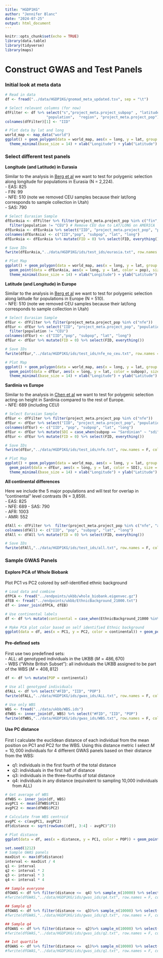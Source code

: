 ```yaml
---
title: "HGDP1KG"
author: "Jennifer Blanc"
date: "2024-07-25"
output: html_document
---
```


```r
knitr::opts_chunk$set(echo = TRUE)
library(data.table)
library(tidyverse)
library(maps)
```

# Construct GWAS and Test Panels 


### Initial look at meta data

```r
# Read in data
df <- fread("../data/HGDP1KG/gnomad_meta_updated.tsv", sep = "\t")

# Select relevant columns (for now)
dfFilter <- df %>% select("s","project_meta.project_subpop" , "latitude" ,  "longitude",
                   "population",  "region", "project_meta.project_pop")
colnames(dfFilter)[1] <- "IID"

# Plot data by lat and long
world_map <- map_data("world")
ggplot() + geom_polygon(data = world_map, aes(x = long, y = lat, group = group), fill = "white", color = "black") + geom_point(data = dfFilter, aes(x = longitude, y = latitude, color = project_meta.project_pop), size = 2) +
  theme_minimal(base_size = 14) + xlab("Longitude") + ylab("Latitude") +labs(colour="POP") + theme(legend.position = "bottom")
```

### Select different test panels 

**Longitude (and Latitude) in Eurasia**

Similar to the analysis in [Berg et al](https://elifesciences.org/articles/39725) we want to test for polygenic selection along longitude for populations in Eurasia (N = 2,224).   
- EAS: 825  
- FIN: 99  
- NFE: 510 (note we removed CEU samples because their lat/long corresponds to sample collection in Utah)   
- SAS: 790 

```r
# Select Eurasian Sample
dfEurAsia <- dfFilter %>% filter(project_meta.project_pop %in% c("fin", "nfe", "eas", "sas")) %>% 
  filter(population != "CEU") # Remove CEU due to LAT/LONG on AMERICA
dfEurAsia <- dfEurAsia %>% select("IID", "project_meta.project_pop", "population","latitude", "longitude")
colnames(dfEurAsia) <- c("IID","pop", "subpop", "lat", "long")
dfEurAsia <- dfEurAsia %>% mutate(FID = 0) %>% select(FID, everything())

# Save IDs 
fwrite(dfEurAsia,"../data/HGDP1KG/ids/test_ids/eurasia.txt", row.names = F, col.names = T, quote = F, sep = "\t")

# Plot Map
ggplot() + geom_polygon(data = world_map, aes(x = long, y = lat, group = group), fill = "white", color = "black") +
  geom_point(data = dfEurAsia, aes(x = long, y = lat, color = pop), size = 2) + 
  theme_minimal(base_size = 14) + xlab("Longitude") + ylab("Latitude") +labs(colour="POP") + theme(legend.position = "bottom")
```

**Latitude (and Longitude) in Europe**

Similar to the analysis in [Berg et al](https://elifesciences.org/articles/39725) we want to test for polygenic selection along latitude for populations in Europe (N = 510).   
- NFE: 510 (note we removed CEU samples because their lat/long corresponds to sample collection in Utah)   

```r
# Select Eurasian Sample
dfEur <- dfFilter %>% filter(project_meta.project_pop %in% c("nfe"))
dfEur <- dfEur %>% select("IID", "project_meta.project_pop", "population", "latitude", "longitude") %>% 
  filter(population != "CEU")
colnames(dfEur) <- c("IID","pop", "subpop", "lat", "long")
dfEur <- dfEur %>% mutate(FID = 0) %>% select(FID, everything())

# Save IDs 
fwrite(dfEur,"../data/HGDP1KG/ids/test_ids/nfe_no_ceu.txt", row.names = F, col.names = T, quote = F, sep = "\t")

# Plot Map 
ggplot() + geom_polygon(data = world_map, aes(x = long, y = lat, group = group), fill = "white", color = "black") +
  geom_point(data = dfEur, aes(x = long, y = lat, color = subpop), size = 2) + 
  theme_minimal(base_size = 14) + xlab("Longitude") + ylab("Latitude") +labs(colour="POP") + theme(legend.position = "bottom")
```
**Sardinia vs Europe**

Similar to the analysis in [Chen et al](https://www.sciencedirect.com/science/article/pii/S0002929720301610) we want to test for polygenic selection acting on height in Sardinia compared to the rest of Europe.   
- NFE: 689 (including CEU)   

```r
# Select Eurasian Sample
dfEur <- dfFilter %>% filter(project_meta.project_pop %in% c("nfe"))
dfEur <- dfEur %>% select("IID", "project_meta.project_pop", "population","latitude", "longitude") 
colnames(dfEur) <- c("IID", "pop", "subpop", "lat", "long")
dfEur <- dfEur %>% mutate(SDI = case_when(subpop == "Sardinian" ~ "sdi", TRUE ~ "eur"))
dfEur <- dfEur %>% mutate(FID = 0) %>% select(FID, everything())

# Save IDs 
fwrite(dfEur,"../data/HGDP1KG/ids/test_ids/nfe.txt", row.names = F, col.names = T, quote = F, sep = "\t")

# Plot Map 
ggplot() + geom_polygon(data = world_map, aes(x = long, y = lat, group = group), fill = "white", color = "black") +
  geom_point(data = dfEur, aes(x = long, y = lat, color = SDI), size = 2) + 
  theme_minimal(base_size = 14) + xlab("Longitude") + ylab("Latitude") +labs(colour="POP") + theme(legend.position = "bottom")
```
**All continental differences**  

Here we include the 5 major populations and will test for overlap in "continental" level contrasts (N = 3,859).  
- EAS: 825  
- NFE:  689 
- SAS: 790  
- AFR: 1003  
- AMR: 552  

```r
dfAll <- dfFilter %>%  filter(project_meta.project_pop %in% c("nfe", "afr", "amr", "eas", "sas")) %>% select("IID","project_meta.project_pop", "population", "latitude", "longitude")
colnames(dfAll) <- c("IID", "pop", "subpop", "lat", "long")
dfAll <- dfAll %>% mutate(FID = 0) %>% select(FID, everything())

# Save IDs 
fwrite(dfAll,"../data/HGDP1KG/ids/test_ids/all.txt", row.names = F, col.names = T, quote = F, sep = "\t")
```


### Sample GWAS Panels 

#### Explore PCA of Whole Biobank

Plot PC1 vs PC2 colored by self-identified ethnic background
```r
# Load data and combine
dfPCA <- fread("../endpoints/ukbb/whole_biobank.eigenvec.gz")
dfEB <- fread("../endpoints/ukbb/EthnicBackground_21000.txt")
df <- inner_join(dfPCA, dfEB)

# Use continental labels 
df <- df %>% mutate(continental = case_when(EthnicBackground_21000 %in% c(4, 4001, 4002, 4003) ~ "Africa", EthnicBackground_21000 %in% c(1, 1001, 1002, 1003) ~ "Europe", EthnicBackground_21000 %in% c(2, 2001, 2002, 2003, 2004) ~ "Mixed", EthnicBackground_21000 %in% c(3, 3001, 3002, 3003, 3004) ~ "Asia"))
```

```r
# Make PCA plot color based on self identified Ethnic background
ggplot(data = df, aes(x = PC1, y = PC2, color = continental)) + geom_point() + theme_classic(base_size = 14) + scale_color_manual(values = c("darkred", "navy", "goldenrod4", "gray50"), na.value = "gray70")
```

#### Pre-defined sets  

First use two predefined sets:  
- ALL: all genotyped individuals in the UKBB ($M = 486,670$)  
- WBS ("White British Subset"): all individuals the UKBB assigned to be part of the WBS ($M=408,812$)  

```r
df <- df %>% mutate(POP = continental)

# Use all genotyped individuals 
dfALL <- df %>% select("#FID", "IID", "POP")
fwrite(dfALL,"../data/HGDP1KG/ids/gwas_ids/ALL.txt", row.names = F, col.names = T, quote = F, sep = "\t")

# Use only WBS 
WBS <- fread("../data/ukbb/WBS.ids")
dfWBS <- inner_join(df, WBS) %>% select("#FID", "IID", "POP")
fwrite(dfWBS,"../data/HGDP1KG/ids/gwas_ids/WBS.txt", row.names = F, col.names = T, quote = F, sep = "\t")
```


#### Use PC distance

First I calculate the euclidean distance of each individual from the mean position on PC1 and PC2 for the WBS. Using this distance metric I select $M=10,000$ individuals for 4 different GWAS panels based on their distance from the WBS:  

- q1: individuals in the first fourth of the total distance  
- q2: individuals in the first half of distance  
- q3: individuals in the three-fourths of total distance  
- q4: individuals in any distance (equivalent to sampling 10,000 individuals from ALL)   


```r
# Get average of WBS
dfWBS <- inner_join(df, WBS)
avgPC1 <- mean(dfWBS$PC1)
avgPC2 <- mean(dfWBS$PC2)

# Calculate from WBS centroid 
avgPC <- c(avgPC1, avgPC2)
df$distance <- sqrt(rowSums((df[, 3:4] - avgPC)^2))

# Plot distance
ggplot(data = df, aes(x = distance, y = PC1, color = POP)) + geom_point() + theme_classic(base_size = 14) + scale_color_manual(values = c("darkred", "navy", "goldenrod4", "gray50"), na.value = "gray70")
```

```r
set.seed(1212)
# Sample GWAS panels
maxDist <- max(df$distance)
interval <- maxDist / 4
q1 <- interval
q2 <- interval * 2
q3 <- interval * 3
q4 <- interval * 4

## Sample everyone 
dfGWAS <- df %>% filter(distance <=  q4) %>% sample_n(10000) %>% select("#FID", "IID", "POP")
#fwrite(dfGWAS,"../data/HGDP1KG/ids/gwas_ids/q4.txt", row.names = F, col.names = T, quote = F, sep = "\t")

## Sample q3
dfGWAS <- df %>% filter(distance <=  q3)%>% sample_n(10000) %>% select("#FID", "IID", "POP")
#fwrite(dfGWAS,"../data/HGDP1KG/ids/gwas_ids/q3.txt", row.names = F, col.names = T, quote = F, sep = "\t")

## Sample q4
dfGWAS <- df %>% filter(distance <=  q2)%>% sample_n(10000) %>% select("#FID", "IID", "POP")
#fwrite(dfGWAS,"../data/HGDP1KG/ids/gwas_ids/q2.txt", row.names = F, col.names = T, quote = F, sep = "\t")

## 1st quartile
dfGWAS <- df %>% filter(distance <=  q1)%>% sample_n(10000) %>% select("#FID", "IID", "POP")
#fwrite(dfGWAS,"../data/HGDP1KG/ids/gwas_ids/q1.txt", row.names = F, col.names = T, quote = F, sep = "\t")
```
